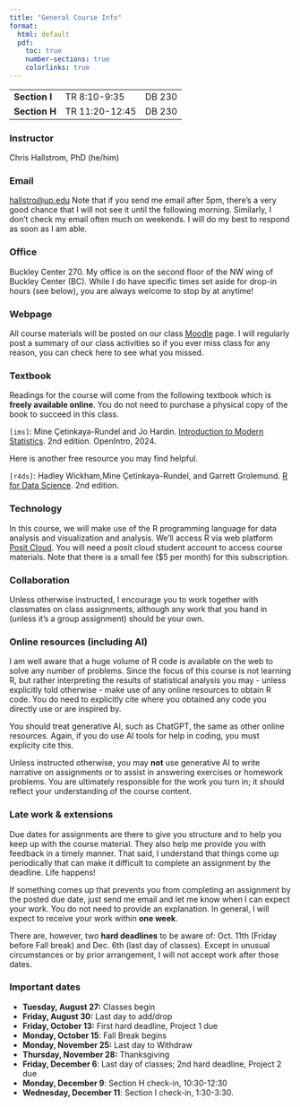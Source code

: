 ```yaml
---
title: "General Course Info"
format:
  html: default
  pdf:
    toc: true
    number-sections: true
    colorlinks: true
---
```


|               |                |        |
|---------------|----------------|--------|
| **Section I** | TR 8:10-9:35   | DB 230 |
| **Section H** | TR 11:20-12:45 | DB 230 |

### Instructor

Chris Hallstrom, PhD (he/him)

### Email

[hallstro\@up.edu](//mailto:hallstro@up.edu) Note that if you send me email after 5pm, there's a very good chance that I will not see it until the following morning. Similarly, I don't check my email often much on weekends. I will do my best to respond as soon as I am able.

### Office

Buckley Center 270. My office is on the second floor of the NW wing of Buckley Center (BC). While I do have specific times set aside for drop-in hours (see below), you are always welcome to stop by at anytime!

### Webpage

All course materials will be posted on our class [Moodle](https://learning.up.edu) page. I will regularly post a summary of our class activities so if you ever miss class for any reason, you can check here to see what you missed.

### Textbook

Readings for the course will come from the following textbook which is **freely available online**. You do not need to purchase a physical copy of the book to succeed in this class.

`[ims]`: Mine Çetinkaya-Rundel and Jo Hardin. [Introduction to Modern Statistics](https://openintro-ims2.netlify.app/). 2nd edition. OpenIntro, 2024.

Here is another free resource you may find helpful.

`[r4ds]`: Hadley Wickham,Mine Çetinkaya-Rundel, and Garrett Grolemund. [R for Data Science](https://r4ds.hadley.nz/). 2nd edition.

### Technology

In this course, we will make use of the R programming language for data analysis and visualization and analysis. We'll access R via web platform [Posit Cloud](https://posit.cloud). You will need a posit cloud student account to access course materials. Note that there is a small fee (\$5 per month) for this subscription.

### Collaboration

Unless otherwise instructed, I encourage you to work together with classmates on class assignments, although any work that you hand in (unless it's a group assignment) should be your own.

### Online resources (including AI)

I am well aware that a huge volume of R code is available on the web to solve any number of problems. Since the focus of this course is not learning R, but rather interpreting the results of statistical analysis you may - unless explicitly told otherwise - make use of any online resources to obtain R code. You do need to explicitly cite where you obtained any code you directly use or are inspired by.

You should treat generative AI, such as ChatGPT, the same as other online resources. Again, if you do use AI tools for help in coding, you must explicity cite this.

Unless instructed otherwise, you may **not** use generative AI to write narrative on assignments or to assist in answering exercises or homework problems. You are ultimately responsible for the work you turn in; it should reflect your understanding of the course content.

### Late work & extensions {#sec-late-work-extensions}

Due dates for assignments are there to give you structure and to help you keep up with the course material. They also help me provide you with feedback in a timely manner. That said, I understand that things come up periodically that can make it difficult to complete an assignment by the deadline. Life happens!

If something comes up that prevents you from completing an assignment by the posted due date, just send me email and let me know when I can expect your work. You do not need to provide an explanation. In general, I will expect to receive your work within **one week**.

There are, however, two **hard deadlines** to be aware of: Oct. 11th (Friday before Fall break) and Dec. 6th (last day of classes). Except in unusual circumstances or by prior arrangement, I will not accept work after those dates.

### Important dates {#sec-important-dates}

-   **Tuesday, August 27:** Classes begin
-   **Friday, August 30:** Last day to add/drop
-   **Friday, October 13:** First hard deadline, Project 1 due
-   **Monday, October 15**: Fall Break begins
-   **Monday, November 25:** Last day to Withdraw
-   **Thursday, November 28:** Thanksgiving
-   **Friday, December 6**: Last day of classes; 2nd hard deadline, Project 2 due
-   **Monday, December 9**: Section H check-in, 10:30-12:30
-   **Wednesday, December 11**: Section I check-in, 1:30-3:30.
